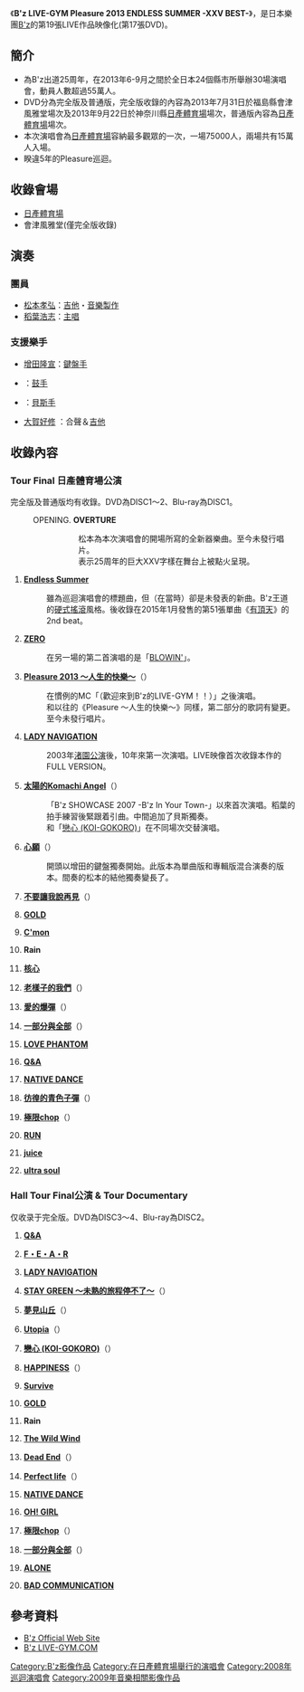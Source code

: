 {{Infobox Album
| Name           = B'z LIVE-GYM Pleasure 2013 ENDLESS SUMMER -XXV BEST-
| Type           = 音樂錄像
| Artist         = [[B'z|B'z]]
| Cover          = 
| Released       = 2014年1月29日
| Recorded       = 2013年9月22日<br/>2013年7月31日
| Genre          = [[搖滾|搖滾]]
| Length         = 348分（Blu-ray）<br/>162分（DVD）
| Label          = [[B-VISION|B-VISION]]
| Producer       = [[松本孝弘|松本孝弘]]
| Reviews        = 
| Chart position = *第2位（[[Oricon|Oricon]]・DVD音樂 / DVD綜合）<br/>
*第1位（Oricon・BD綜合）
| Certification  = 
| Last album     = [[B'z_LIVE-GYM_2001_-ELEVEN-|B'z LIVE-GYM 2001 -ELEVEN-]]<br/>（2013年）
| This album     = '''B'z LIVE-GYM Pleasure 2013 ENDLESS SUMMER -XXV BEST-'''<br/>（2014年）
| Next album     = [[B'z_LIVE-GYM_2015_-EPIC_NIGHT-|B'z LIVE-GYM 2015 -EPIC NIGHT-]]<br/>（2016年）
| Misc           = 
}}
《'''B'z LIVE-GYM Pleasure 2013 ENDLESS SUMMER -XXV BEST-'''》，是日本樂團[[B'z|B'z]]的第19張LIVE作品映像化(第17張DVD)。

==簡介==
*為B'z出道25周年，在2013年6-9月之間於全日本24個縣市所舉辦30場演唱會，動員人數超過55萬人。
*DVD分為完全版及普通版，完全版收錄的內容為2013年7月31日於福島縣會津風雅堂場次及2013年9月22日於神奈川縣[[日產體育場|日產體育場]]場次，普通版內容為[[日產體育場|日產體育場]]場次。
*本次演唱會為[[日產體育場|日產體育場]]容納最多觀眾的一次，一場75000人，兩場共有15萬人入場。
*睽違5年的Pleasure巡迴。

==收錄會場==
* [[日產體育場|日產體育場]]
* 會津風雅堂(僅完全版收錄)

==演奏==
===團員===
*[[松本孝弘|松本孝弘]]：[[吉他|吉他]]・[[音樂製作人|音樂製作]]
*[[稻葉浩志|稻葉浩志]]：[[主唱|主唱]]

===支援樂手===
*[[增田隆宣|增田隆宣]]：[[鍵盤樂器|鍵盤手]]
*{{lang|ja|Shane Gaalaas}} ：[[爵士鼓|鼓手]]
*{{link-en|Barry Sparks|Barry Sparks}}：[[貝斯手|貝斯手]]
*[[大賀好修|大賀好修]] ：合聲＆[[吉他|吉他]]

==收錄內容==
=== Tour Final 日產體育場公演 ===
完全版及普通版均有收錄。DVD為DISC1〜2、Blu-ray為DISC1。

: OPENING. '''OVERTURE'''
::: 松本為本次演唱會的開場所寫的全新器樂曲。至今未發行唱片。
::: 表示25周年的巨大XXV字樣在舞台上被點火呈現。
#'''[[有頂天|Endless Summer]]'''
#: 雖為巡迴演唱會的標題曲，但（在當時）卻是未發表的新曲。B'z王道的[[硬式搖滾|硬式搖滾]]風格。後收錄在2015年1月發售的第51張單曲《[[有頂天|有頂天]]》的2nd beat。
#'''[[ZERO|ZERO]]'''
#: 在另一場的第二首演唱的是「[[BLOWIN'|BLOWIN']]」。
#'''[[LADY_NAVIGATION|Pleasure 2013 〜人生的快樂〜]]'''（{{lang|ja|Pleasure 2013 〜人生の快楽〜}}）
#: 在慣例的MC「{{lang|ja|B'zのLIVE-GYMへようこそ！！}}（歡迎來到B'z的LIVE-GYM！！）」之後演唱。
#: 和以往的《Pleasure 〜人生的快樂〜》同樣，第二部分的歌詞有變更。至今未發行唱片。
#'''[[LADY_NAVIGATION|LADY NAVIGATION]]'''
#: 2003年[[Typhoon_No.15_～B'z_LIVE-GYM_The_Final_Pleasure_"IT'S_SHOWTIME!!"_in_渚園～|渚園公演]]後，10年來第一次演唱。LIVE映像首次收錄本作的FULL VERSION。
#'''[[太陽的Komachi_Angel|太陽的Komachi Angel]]'''（{{lang|ja|太陽のKomachi Angel}}）
#: 「B'z SHOWCASE 2007 -B'z In Your Town-」以來首次演唱。稻葉的拍手練習後緊跟着引曲。中間追加了貝斯獨奏。
#: 和「[[ZERO|戀心 (KOI-GOKORO)]]」在不同場次交替演唱。
#'''[[心願_(B'z單曲)|心願]]'''（{{lang|ja|ねがい}}）
#: 開頭以增田的鍵盤獨奏開始。此版本為單曲版和專輯版混合演奏的版本。間奏的松本的結他獨奏變長了。
#'''[[RUN|不要讓我說再見]]'''（{{lang|ja|さよならなんかは言わせない}}）
#:
#'''[[GOLD_(B'z單曲)|GOLD]]'''
#:
#'''[[C'mon|C'mon]]'''
#:
#'''Rain'''
#:
#'''[[B'z_The_Best_XXV_1988-1998|核心]]'''
#:
#'''[[IN_THE_LIFE|老樣子的我們]]'''（{{lang|ja|あいかわらずなボクら}}）
#:
#'''[[愛的爆彈|愛的爆彈]]'''（{{lang|ja|愛のバクダン}}）
#:
#'''[[一部分與全部/DIVE|一部分與全部]]'''（{{lang|ja|イチブトゼンブ}}）
#:
#'''[[LOVE_PHANTOM|LOVE PHANTOM]]'''
#:
#'''[[B'z_The_Best_XXV_1999-2012|Q&A]]'''
#:
#'''[[RUN|NATIVE DANCE]]'''
#:
#'''[[彷徨的青色子彈|彷徨的青色子彈]]'''（{{lang|ja|さまよえる蒼い弾丸}}）
#:
#'''[[極限chop|極限chop]]'''（{{lang|ja|ギリギリchop}}）
#:
#'''[[RUN|RUN]]'''
#:
#'''[[juice|juice]]'''
#:
#'''[[ultra_soul|ultra soul]]'''
#:

=== Hall Tour Final公演 & Tour Documentary ===
仅收录于完全版。DVD為DISC3〜4、Blu-ray為DISC2。

#'''[[B'z_The_Best_XXV_1999-2012|Q&A]]'''
#:
#'''[[Brotherhood_(B'z專輯)|F・E・A・R]]'''
#:
#'''[[LADY_NAVIGATION|LADY NAVIGATION]]'''
#:
#'''[[GREEN_(B'z專輯)|STAY GREEN 〜未熟的旅程停不了〜]]'''（{{lang|ja|STAY GREEN 〜未熟な旅はとまらない〜}}）
#:
#'''[[LOOSE_(B'z專輯)|夢見山丘]]'''（{{lang|ja|夢見が丘}}）
#:
#'''[[B'z_The_Best_XXV_1999-2012|Utopia]]'''（{{lang|ja|ユートピア}}）
#:
#'''[[ZERO|戀心 (KOI-GOKORO)]]'''（{{lang|ja|恋心（KOI-GOKORO）}}）
#:
#'''[[SURVIVE|HAPPINESS]]'''（{{lang|ja|ハピネス}}）
#:
#'''[[SURVIVE|Survive]]'''
#:
#'''[[GOLD_(B'z單曲)|GOLD]]'''
#:
#'''Rain'''
#:
#'''[[HOME_(B'z單曲)|The Wild Wind]]'''
#:
#'''[[C'mon|Dead End]]'''（{{lang|ja|デッドエンド}}）
#:
#'''[[ACTION|Perfect life]]'''（{{lang|ja|パーフェクトライフ}}）
#:
#'''[[RUN|NATIVE DANCE]]'''
#:
#'''[[OFF_THE_LOCK|OH! GIRL]]'''
#:
#'''[[極限chop|極限chop]]'''（{{lang|ja|ギリギリchop}}）
#:
#'''[[一部分與全部/DIVE|一部分與全部]]'''（{{lang|ja|イチブトゼンブ}}）
#:
#'''[[ALONE_(B'z單曲)|ALONE]]'''
#:
#'''[[BAD_COMMUNICATION|BAD COMMUNICATION]]'''
#:

==參考資料==
*[http://bz-vermillion.com/     B'z Official Web Site]{{Wayback|url=http://bz-vermillion.com/ |date=20110223041043 }}
*[http://www.bz-livegym.com/     B'z LIVE-GYM.COM]{{Wayback|url=http://www.bz-livegym.com/ |date=20130517101924 }}

{{B'z}}
{{日產體育場舉行的演唱會}}

[[Category:B'z影像作品|Category:B'z影像作品]]
[[Category:在日產體育場舉行的演唱會|Category:在日產體育場舉行的演唱會]]
[[Category:2008年巡迴演唱會|Category:2008年巡迴演唱會]]
[[Category:2009年音樂相關影像作品|Category:2009年音樂相關影像作品]]